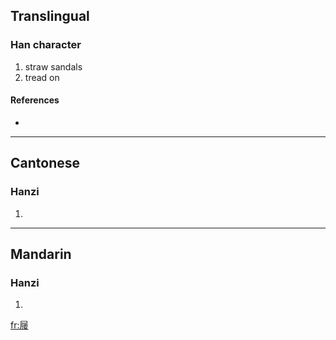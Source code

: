 {{see|屨}}
==Translingual==

===Han character===
{{Han char|rn=44|rad=尸|as=12|sn=15|four=|canj=尸竹人女 (SHOV), X尸竹人女 (XSHOV)}}

# straw sandals
# tread on

====References====
* {{Han ref|kx=0303.461|hdz=20980.050|uh=5C66|ud=23654}}

----

==Cantonese==

===Hanzi===
{{yue-hanzi|jyut=|y=geui3}}

# {{defn|Cantonese}}

----

==Mandarin==

===Hanzi===
{{cmn-hanzi|tra=屨|pin=[[jù]] ([[ju4]])|wg=chü<sup>4</sup>}}

# {{defn|Mandarin}}

[[fr:屦]]